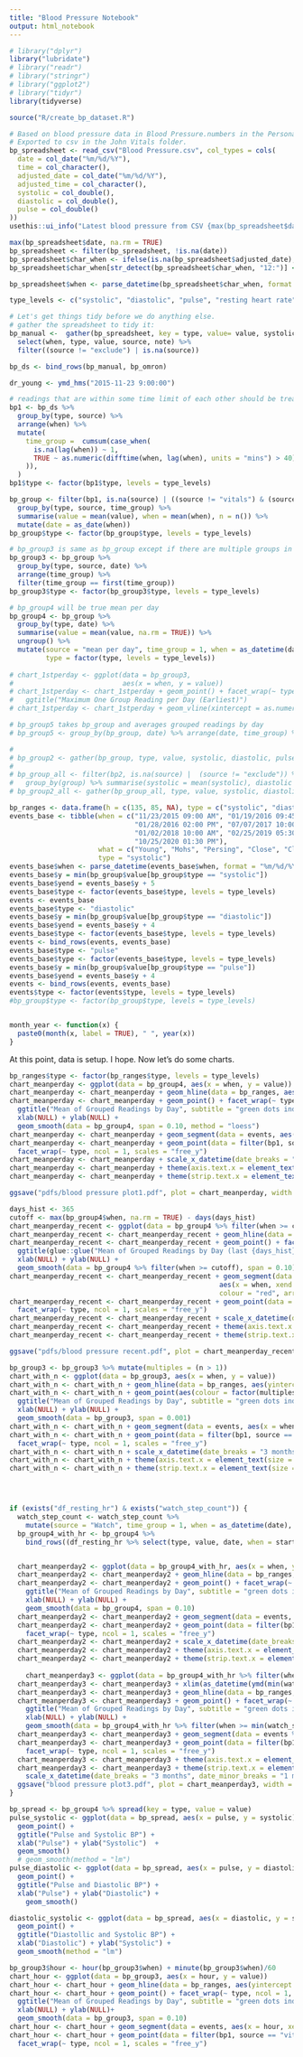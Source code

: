 ```yaml
---
title: "Blood Pressure Notebook"
output: html_notebook
---
```



```r
# library("dplyr")
library("lubridate")
# library("readr")
# library("stringr")
# library("ggplot2")
# library("tidyr")
library(tidyverse)
```

```r
source("R/create_bp_dataset.R")
```

```r
# Based on blood pressure data in Blood Pressure.numbers in the Personal folder in Dropbox.
# Exported to csv in the John Vitals folder.
bp_spreadsheet <- read_csv("Blood Pressure.csv", col_types = cols(
  date = col_date("%m/%d/%Y"),
  time = col_character(),
  adjusted_date = col_date("%m/%d/%Y"),
  adjusted_time = col_character(),
  systolic = col_double(),
  diastolic = col_double(),
  pulse = col_double()
))
usethis::ui_info("Latest blood pressure from CSV {max(bp_spreadsheet$date, na.rm = TRUE)}.")

max(bp_spreadsheet$date, na.rm = TRUE)
bp_spreadsheet <- filter(bp_spreadsheet, !is.na(date))
bp_spreadsheet$char_when <- ifelse(is.na(bp_spreadsheet$adjusted_date), paste(bp_spreadsheet$date, bp_spreadsheet$time), paste(bp_spreadsheet$adjusted_date, bp_spreadsheet$adjusted_time))
bp_spreadsheet$char_when[str_detect(bp_spreadsheet$char_when, "12:")] <- str_replace(bp_spreadsheet$char_when[str_detect(bp_spreadsheet$char_when, "12:")], "12:", "00:")

bp_spreadsheet$when <- parse_datetime(bp_spreadsheet$char_when, format = "%Y-%m-%d %H:%M %p")

type_levels <- c("systolic", "diastolic", "pulse", "resting heart rate", "step count", "weight")

# Let's get things tidy before we do anything else.
# gather the spreadsheet to tidy it:
bp_manual <-  gather(bp_spreadsheet, key = type, value= value, systolic, diastolic, pulse) %>%
  select(when, type, value, source, note) %>%
  filter((source != "exclude") | is.na(source))

bp_ds <- bind_rows(bp_manual, bp_omron)

dr_young <- ymd_hms("2015-11-23 9:00:00")

# readings that are within some time limit of each other should be treated as a single group
bp1 <- bp_ds %>%
  group_by(type, source) %>%
  arrange(when) %>%
  mutate(
    time_group =  cumsum(case_when(
      is.na(lag(when)) ~ 1,
      TRUE ~ as.numeric(difftime(when, lag(when), units = "mins") > 40)
    )),
  )
bp1$type <- factor(bp1$type, levels = type_levels)

bp_group <- filter(bp1, is.na(source) | ((source != "vitals") & (source != "exclude") & (source != "wrist-odd"))) %>%
  group_by(type, source, time_group) %>% 
  summarise(value = mean(value), when = mean(when), n = n()) %>%
  mutate(date = as_date(when))
bp_group$type <- factor(bp_group$type, levels = type_levels)

# bp_group3 is same as bp_group except if there are multiple groups in a day it only includes the first one
bp_group3 <- bp_group %>% 
  group_by(type, source, date) %>%
  arrange(time_group) %>%
  filter(time_group == first(time_group))
bp_group3$type <- factor(bp_group3$type, levels = type_levels)

# bp_group4 will be true mean per day
bp_group4 <- bp_group %>% 
  group_by(type, date) %>%
  summarise(value = mean(value, na.rm = TRUE)) %>% 
  ungroup() %>% 
  mutate(source = "mean per day", time_group = 1, when = as_datetime(date),
         type = factor(type, levels = type_levels)) 
  
# chart_1stperday <- ggplot(data = bp_group3,
#                           aes(x = when, y = value)) 
# chart_1stperday <- chart_1stperday + geom_point() + facet_wrap(~ type, ncol = 1, scales = "free_y") + 
#   ggtitle("Maximum One Group Reading per Day (Earliest)")
# chart_1stperday <- chart_1stperday + geom_vline(xintercept = as.numeric(floor_date(dr_young, unit = "day")), colour = "yellow", size = 1)

# bp_group5 takes bp_group and averages grouped readings by day
# bp_group5 <- group_by(bp_group, date) %>% arrange(date, time_group) %>% summarise(systolic = mean(systolic), diastolic = mean(diastolic), pulse = mean(pulse), when = mean(when))

# 
# bp_group2 <- gather(bp_group, type, value, systolic, diastolic, pulse)
# 
# bp_group_all <- filter(bp2, is.na(source) |  (source != "exclude")) %>%
#   group_by(group) %>% summarise(systolic = mean(systolic), diastolic = mean(diastolic), pulse = mean(pulse), when = mean(when))
# bp_group2_all <- gather(bp_group_all, type, value, systolic, diastolic, pulse)

bp_ranges <- data.frame(h = c(135, 85, NA), type = c("systolic", "diastolic", "pulse"))
events_base <- tibble(when = c("11/23/2015 09:00 AM", "01/19/2016 09:45 AM", 
                               "01/28/2016 02:00 PM", "07/07/2017 10:00 AM",
                               "01/02/2018 10:00 AM", "02/25/2019 05:30 AM",
                               "10/25/2020 01:30 PM"), 
                      what = c("Young", "Mohs", "Persing", "Close", "Close", "ER", "ER"),
                      type = "systolic")
events_base$when <- parse_datetime(events_base$when, format = "%m/%d/%Y %H:%M %p")
events_base$y = min(bp_group$value[bp_group$type == "systolic"])
events_base$yend = events_base$y + 5
events_base$type <- factor(events_base$type, levels = type_levels)
events <- events_base
events_base$type <- "diastolic"
events_base$y = min(bp_group$value[bp_group$type == "diastolic"])
events_base$yend = events_base$y + 4
events_base$type <- factor(events_base$type, levels = type_levels)
events <- bind_rows(events, events_base)
events_base$type <- "pulse"
events_base$type <- factor(events_base$type, levels = type_levels)
events_base$y = min(bp_group$value[bp_group$type == "pulse"])
events_base$yend = events_base$y + 4
events <- bind_rows(events, events_base)
events$type <- factor(events$type, levels = type_levels)
#bp_group$type <- factor(bp_group$type, levels = type_levels)


month_year <- function(x) {
  paste0(month(x, label = TRUE), " ", year(x))
}
```

At this point, data is setup. I hope. Now let's do some charts.

```r
bp_ranges$type <- factor(bp_ranges$type, levels = type_levels)
chart_meanperday <- ggplot(data = bp_group4, aes(x = when, y = value)) 
chart_meanperday <- chart_meanperday + geom_hline(data = bp_ranges, aes(yintercept = h), colour = "yellow", size = 1)
chart_meanperday <- chart_meanperday + geom_point() + facet_wrap(~ type, ncol = 1, scales = "free_y") + 
  ggtitle("Mean of Grouped Readings by Day", subtitle = "green dots indicate in-office vitals") + 
  xlab(NULL) + ylab(NULL) +
  geom_smooth(data = bp_group4, span = 0.10, method = "loess") 
chart_meanperday <- chart_meanperday + geom_segment(data = events, aes(x = when, xend = when, y = y, yend = yend), colour = "red", arrow = arrow(length = unit(0.03, "npc")))
chart_meanperday <- chart_meanperday + geom_point(data = filter(bp1, source == "vitals"), colour = "Green") + 
  facet_wrap(~ type, ncol = 1, scales = "free_y") 
chart_meanperday <- chart_meanperday + scale_x_datetime(date_breaks = "4 months", date_minor_breaks = "1 months", labels = month_year)
chart_meanperday <- chart_meanperday + theme(axis.text.x = element_text(size = 8))
chart_meanperday <- chart_meanperday + theme(strip.text.x = element_text(size = 12, face = "bold"))

ggsave("pdfs/blood pressure plot1.pdf", plot = chart_meanperday, width = 10, height = 7)
```

```r
days_hist <- 365
cutoff <- max(bp_group4$when, na.rm = TRUE) - days(days_hist)
chart_meanperday_recent <- ggplot(data = bp_group4 %>% filter(when >= cutoff), aes(x = when, y = value)) 
chart_meanperday_recent <- chart_meanperday_recent + geom_hline(data = bp_ranges, aes(yintercept = h), colour = "yellow", size = 1)
chart_meanperday_recent <- chart_meanperday_recent + geom_point() + facet_wrap(~ type, ncol = 1, scales = "free_y") + 
  ggtitle(glue::glue("Mean of Grouped Readings by Day (last {days_hist} days)"), subtitle = "green dots indicate in-office vitals") + 
  xlab(NULL) + ylab(NULL) +
  geom_smooth(data = bp_group4 %>% filter(when >= cutoff), span = 0.10) 
chart_meanperday_recent <- chart_meanperday_recent + geom_segment(data = events %>% filter(when >= cutoff), 
                                                    aes(x = when, xend = when, y = y, yend = yend), 
                                                    colour = "red", arrow = arrow(length = unit(0.03, "npc")))
chart_meanperday_recent <- chart_meanperday_recent + geom_point(data = filter(bp1, source == "vitals", when >= cutoff), colour = "Green") + 
  facet_wrap(~ type, ncol = 1, scales = "free_y") 
chart_meanperday_recent <- chart_meanperday_recent + scale_x_datetime(date_breaks = "2 months", date_minor_breaks = "1 months", labels = month_year)
chart_meanperday_recent <- chart_meanperday_recent + theme(axis.text.x = element_text(size = 8))
chart_meanperday_recent <- chart_meanperday_recent + theme(strip.text.x = element_text(size = 12, face = "bold"))

ggsave("pdfs/blood pressure recent.pdf", plot = chart_meanperday_recent, width = 10, height = 7)
```

```r
bp_group3 <- bp_group3 %>% mutate(multiples = (n > 1))
chart_with_n <- ggplot(data = bp_group3, aes(x = when, y = value)) 
chart_with_n <- chart_with_n + geom_hline(data = bp_ranges, aes(yintercept = h), colour = "yellow", size = 1)
chart_with_n <- chart_with_n + geom_point(aes(colour = factor(multiples)), size = 0.5) + facet_wrap(~ type, ncol = 1, scales = "free_y") + 
  ggtitle("Mean of Grouped Readings by Day", subtitle = "green dots indicate in-office vitals") + 
  xlab(NULL) + ylab(NULL) +
  geom_smooth(data = bp_group3, span = 0.001) 
chart_with_n <- chart_with_n + geom_segment(data = events, aes(x = when, xend = when, y = y, yend = yend), colour = "red", arrow = arrow(length = unit(0.03, "npc")))
chart_with_n <- chart_with_n + geom_point(data = filter(bp1, source == "vitals"), colour = "Green",size = 0.6) + 
  facet_wrap(~ type, ncol = 1, scales = "free_y") 
chart_with_n <- chart_with_n + scale_x_datetime(date_breaks = "3 months", date_minor_breaks = "1 months", labels = month_year)
chart_with_n <- chart_with_n + theme(axis.text.x = element_text(size = 8))
chart_with_n <- chart_with_n + theme(strip.text.x = element_text(size = 12, face = "bold"))




if (exists("df_resting_hr") & exists("watch_step_count")) {
  watch_step_count <- watch_step_count %>% 
    mutate(source = "Watch", time_group = 1, when = as_datetime(date), type = "step count", type = factor(type, type_levels))
  bp_group4_with_hr <- bp_group4 %>% 
    bind_rows((df_resting_hr %>% select(type, value, date, when = start_date, source, time_group)), watch_step_count)


  chart_meanperday2 <- ggplot(data = bp_group4_with_hr, aes(x = when, y = value)) 
  chart_meanperday2 <- chart_meanperday2 + geom_hline(data = bp_ranges, aes(yintercept = h), colour = "yellow", size = 1)
  chart_meanperday2 <- chart_meanperday2 + geom_point() + facet_wrap(~ type, ncol = 1, scales = "free_y") + 
    ggtitle("Mean of Grouped Readings by Day", subtitle = "green dots indicate in-office vitals") + 
    xlab(NULL) + ylab(NULL) +
    geom_smooth(data = bp_group4, span = 0.10) 
  chart_meanperday2 <- chart_meanperday2 + geom_segment(data = events, aes(x = when, xend = when, y = y, yend = yend), colour = "red", arrow = arrow(length = unit(0.03, "npc")))
  chart_meanperday2 <- chart_meanperday2 + geom_point(data = filter(bp1, source == "vitals"), colour = "Green") + 
    facet_wrap(~ type, ncol = 1, scales = "free_y") 
  chart_meanperday2 <- chart_meanperday2 + scale_x_datetime(date_breaks = "3 months", date_minor_breaks = "1 months", labels = month_year)
  chart_meanperday2 <- chart_meanperday2 + theme(axis.text.x = element_text(size = 8))
  chart_meanperday2 <- chart_meanperday2 + theme(strip.text.x = element_text(size = 12, face = "bold"))
  
    chart_meanperday3 <- ggplot(data = bp_group4_with_hr %>% filter(when >= min(watch_step_count$when, na.rm = TRUE)), aes(x = when, y = value)) 
  chart_meanperday3 <- chart_meanperday3 + xlim(as_datetime(ymd(min(watch_step_count$date, na.rm = TRUE))), as_datetime(ymd(max(watch_step_count$date, na.rm = TRUE)))) 
  chart_meanperday3 <- chart_meanperday3 + geom_hline(data = bp_ranges, aes(yintercept = h), colour = "yellow", size = 1)
  chart_meanperday3 <- chart_meanperday3 + geom_point() + facet_wrap(~ type, ncol = 1, scales = "free_y") + 
    ggtitle("Mean of Grouped Readings by Day", subtitle = "green dots indicate in-office vitals") + 
    xlab(NULL) + ylab(NULL) +
    geom_smooth(data = bp_group4_with_hr %>% filter(when >= min(watch_step_count$when, na.rm = TRUE)), span = 0.10) 
  chart_meanperday3 <- chart_meanperday3 + geom_segment(data = events %>% filter(when >= min(watch_step_count$when, na.rm = TRUE)), aes(x = when, xend = when, y = y, yend = yend), colour = "red", arrow = arrow(length = unit(0.03, "npc")))
  chart_meanperday3 <- chart_meanperday3 + geom_point(data = filter(bp1, source == "vitals", (when >= min(watch_step_count$when, na.rm = TRUE))), colour = "Green") + 
    facet_wrap(~ type, ncol = 1, scales = "free_y") 
  chart_meanperday3 <- chart_meanperday3 + theme(axis.text.x = element_text(size = 8))
  chart_meanperday3 <- chart_meanperday3 + theme(strip.text.x = element_text(size = 12, face = "bold")) +
    scale_x_datetime(date_breaks = "3 months", date_minor_breaks = "1 months", labels = month_year)
  ggsave("blood pressure plot3.pdf", plot = chart_meanperday3, width = 10, height = 7)
}

```

```r
bp_spread <- bp_group4 %>% spread(key = type, value = value)
pulse_systolic <- ggplot(data = bp_spread, aes(x = pulse, y = systolic)) +
  geom_point() + 
  ggtitle("Pulse and Systolic BP") +
  xlab("Pulse") + ylab("Systolic")  +
  geom_smooth()
  # geom_smooth(method = "lm")
pulse_diastolic <- ggplot(data = bp_spread, aes(x = pulse, y = diastolic)) +
  geom_point() + 
  ggtitle("Pulse and Diastolic BP") +
  xlab("Pulse") + ylab("Diastolic") +
    geom_smooth()

diastolic_systolic <- ggplot(data = bp_spread, aes(x = diastolic, y = systolic)) +
  geom_point() + 
  ggtitle("Diastollic and Systolic BP") +
  xlab("Diastolic") + ylab("Systolic") +
  geom_smooth(method = "lm")
```


```r
bp_group3$hour <- hour(bp_group3$when) + minute(bp_group3$when)/60
chart_hour <- ggplot(data = bp_group3, aes(x = hour, y = value)) 
chart_hour <- chart_hour + geom_hline(data = bp_ranges, aes(yintercept = h), colour = "yellow", size = 1)
chart_hour <- chart_hour + geom_point() + facet_wrap(~ type, ncol = 1, scales = "free_y") + 
  ggtitle("Mean of Grouped Readings by Day", subtitle = "green dots indicate in-office vitals") + 
  xlab(NULL) + ylab(NULL)+
  geom_smooth(data = bp_group3, span = 0.10) 
chart_hour <- chart_hour + geom_segment(data = events, aes(x = hour, xend = hour, y = y, yend = yend), colour = "red", arrow = arrow(length = unit(0.03, "npc")))
chart_hour <- chart_hour + geom_point(data = filter(bp1, source == "vitals"), colour = "Green") + 
  facet_wrap(~ type, ncol = 1, scales = "free_y") 


```
